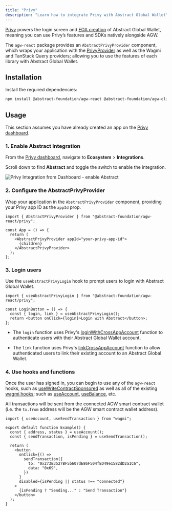 ```yaml
---
title: "Privy"
description: "Learn how to integrate Privy with Abstract Global Wallet"
---
```


[Privy](https://docs.privy.io/guide/react/quickstart) powers the login screen and 
[EOA creation](/abstract-global-wallet/architecture#eoa-creation)
of Abstract Global Wallet, meaning you can use Privy&rsquo;s features and SDKs natively alongside AGW.

The `agw-react` package provides an `AbstractPrivyProvider` component, 
which wraps your application with the [PrivyProvider](https://docs.privy.io/reference/sdk/react-auth/functions/PrivyProvider) 
as well as the Wagmi and TanStack Query providers; allowing you to use the features of each library with Abstract Global Wallet.

## Installation

Install the required dependencies:

```bash
npm install @abstract-foundation/agw-react @abstract-foundation/agw-client wagmi viem @tanstack/react-query
```

## Usage

This section assumes you have already created an app on the [Privy dashboard](https://docs.privy.io/guide/react/quickstart).

### 1. Enable Abstract Integration

From the [Privy dashboard](https://dashboard.privy.io/),
navigate to **Ecosystem** > **Integrations**.

Scroll down to find **Abstract** and toggle the switch to enable the integration.

<img
  src="/images/privy-integration.png"
  alt="Privy Integration from Dashboard - enable Abstract" 
/>


### 2. Configure the AbstractPrivyProvider


Wrap your application in the `AbstractPrivyProvider` component, providing your
<Tooltip tip="Available from the Settings tab of the Privy dashboard.">Privy app ID</Tooltip>
 as the `appId` prop.

```tsx {1,5,7}
import { AbstractPrivyProvider } from "@abstract-foundation/agw-react/privy";

const App = () => {
  return (
    <AbstractPrivyProvider appId="your-privy-app-id">
      {children}
    </AbstractPrivyProvider>
  );
};
```

### 3. Login users

Use the `useAbstractPrivyLogin` hook to prompt users to login with Abstract Global Wallet.

```tsx
import { useAbstractPrivyLogin } from "@abstract-foundation/agw-react/privy";

const LoginButton = () => {
  const { login, link } = useAbstractPrivyLogin();
  return <button onClick={login}>Login with Abstract</button>;
};
```

- The `login` function uses Privy's [loginWithCrossAppAccount](https://docs.privy.io/guide/react/cross-app/requester#login)
function to authenticate users with their Abstract Global Wallet account. 

- The `link` function uses Privy's [linkCrossAppAccount](https://docs.privy.io/guide/react/cross-app/requester#linking) 
function to allow authenticated users to link their existing account to an Abstract Global Wallet.

### 4. Use hooks and functions

Once the user has signed in, you can begin to use any of the `agw-react` hooks,
such as [useWriteContractSponsored](/abstract-global-wallet/agw-react/hooks/useWriteContractSponsored)
as well as all of the existing [wagmi hooks](https://wagmi.sh/react/api/hooks); such as [useAccount](https://wagmi.sh/react/api/hooks/useAccount),
[useBalance](https://wagmi.sh/react/api/hooks/useBalance), etc.

All transactions will be sent from the connected AGW smart contract wallet (i.e. the `tx.from` address will be the AGW smart contract wallet address).

```tsx
import { useAccount, useSendTransaction } from "wagmi";

export default function Example() {
  const { address, status } = useAccount();
  const { sendTransaction, isPending } = useSendTransaction();

  return (
    <button
      onClick={() =>
        sendTransaction({
          to: "0x273B3527BF5b607dE86F504fED49e1582dD2a1C6",
          data: "0x69",
        })
      }
      disabled={isPending || status !== "connected"}
    >
      {isPending ? "Sending..." : "Send Transaction"}
    </button>
  );
}
```
